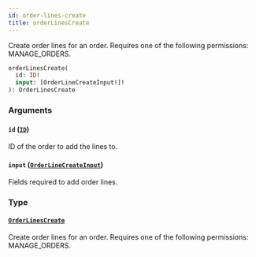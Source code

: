 ```yaml
---
id: order-lines-create
title: orderLinesCreate
---
```



Create order lines for an order. Requires one of the following permissions: MANAGE_ORDERS.

```graphql
orderLinesCreate(
  id: ID!
  input: [OrderLineCreateInput!]!
): OrderLinesCreate
```


### Arguments

#### `id` ([`ID`](../../../developer/api-reference/scalars/id))

ID of the order to add the lines to.


#### `input` ([`OrderLineCreateInput`](../../../developer/api-reference/inputs/order-line-create-input))

Fields required to add order lines.


### Type

#### [`OrderLinesCreate`](../../../developer/api-reference/objects/order-lines-create) 

Create order lines for an order. Requires one of the following permissions: MANAGE_ORDERS.




